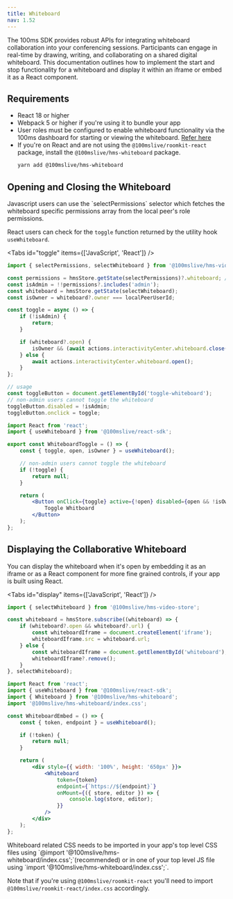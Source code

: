 ```yaml
---
title: Whiteboard
nav: 1.52
---
```


The 100ms SDK provides robust APIs for integrating whiteboard collaboration into your conferencing sessions. Participants can engage in real-time by drawing, writing, and collaborating on a shared digital whiteboard. This documentation outlines how to implement the start and stop functionality for a whiteboard and display it within an iframe or embed it as a React component.

## Requirements

-   React 18 or higher
-   Webpack 5 or higher if you're using it to bundle your app
-   User roles must be configured to enable whiteboard functionality via the 100ms dashboard for starting or viewing the whiteboard. [Refer here](/get-started/v2/get-started/features/whiteboard#enabling-and-configuring-the-whiteboard)
-   If you're on React and are not using the `@100mslive/roomkit-react` package, install the `@100mslive/hms-whiteboard` package.
    ```bash
    yarn add @100mslive/hms-whiteboard
    ```

## Opening and Closing the Whiteboard

<Note type="warning" title="How to know if a role is allowed to open/close whiteboard">
  Javascript users can use the `selectPermissions` selector which fetches the whiteboard specific permissions array from the local peer's role permissions.

React users can check for the `toggle` function returned by the utility hook `useWhiteboard`.

</Note>

<Tabs id="toggle" items={['JavaScript', 'React']} />

<Tab id='toggle-0'>

```js
import { selectPermissions, selectWhiteboard } from '@100mslive/hms-video-store';

const permissions = hmsStore.getState(selectPermissions)?.whiteboard; // Array<'read' | 'write' | 'admin'>
const isAdmin = !!permissions?.includes('admin');
const whiteboard = hmsStore.getState(selectWhiteboard);
const isOwner = whiteboard?.owner === localPeerUserId;

const toggle = async () => {
    if (!isAdmin) {
        return;
    }

    if (whiteboard?.open) {
        isOwner && (await actions.interactivityCenter.whiteboard.close());
    } else {
        await actions.interactivityCenter.whiteboard.open();
    }
};

// usage
const toggleButton = document.getElementById('toggle-whiteboard');
// non-admin users cannot toggle the whiteboard
toggleButton.disabled = !isAdmin;
toggleButton.onclick = toggle;
```

</Tab>

<Tab  id='toggle-1'>

```jsx
import React from 'react';
import { useWhiteboard } from '@100mslive/react-sdk';

export const WhiteboardToggle = () => {
    const { toggle, open, isOwner } = useWhiteboard();

    // non-admin users cannot toggle the whiteboard
    if (!toggle) {
        return null;
    }

    return (
        <Button onClick={toggle} active={!open} disabled={open && !isOwner}>
            Toggle Whitboard
        </Button>
    );
};
```

</Tab>

## Displaying the Collaborative Whiteboard

You can display the whiteboard when it's open by embedding it as an iframe or as a React component for more fine grained controls, if your app is built using React.

<Tabs id="display" items={['JavaScript', 'React']} />

<Tab id='display-0'>

```js
import { selectWhiteboard } from '@100mslive/hms-video-store';

const whiteboard = hmsStore.subscribe((whiteboard) => {
    if (whiteboard?.open && whiteboard?.url) {
        const whiteboardIframe = document.createElement('iframe');
        whiteboardIframe.src = whiteboard.url;
    } else {
        const whiteboardIframe = document.getElementById('whiteboard');
        whiteboardIframe?.remove();
    }
}, selectWhiteboard);
```

</Tab>

<Tab  id='display-1'>

```jsx
import React from 'react';
import { useWhiteboard } from '@100mslive/react-sdk';
import { Whiteboard } from '@100mslive/hms-whiteboard';
import '@100mslive/hms-whiteboard/index.css';

const WhiteboardEmbed = () => {
    const { token, endpoint } = useWhiteboard();

    if (!token) {
        return null;
    }

    return (
        <div style={{ width: '100%', height: '650px' }}>
            <Whiteboard
                token={token}
                endpoint={`https://${endpoint}`}
                onMount={({ store, editor }) => {
                    console.log(store, editor);
                }}
            />
        </div>
    );
};
```

</Tab>

<Note type="warning" title="CSS Styling required for Whiteboard">
  Whiteboard related CSS needs to be imported in your app's top level CSS files using `@import '@100mslive/hms-whiteboard/index.css';`(recommended) or in one of your top level JS file using `import '@100mslive/hms-whiteboard/index.css';`.

Note that if you're using `@100mslive/roomkit-react` you'll need to import `@100mslive/roomkit-react/index.css` accordingly.

</Note>
